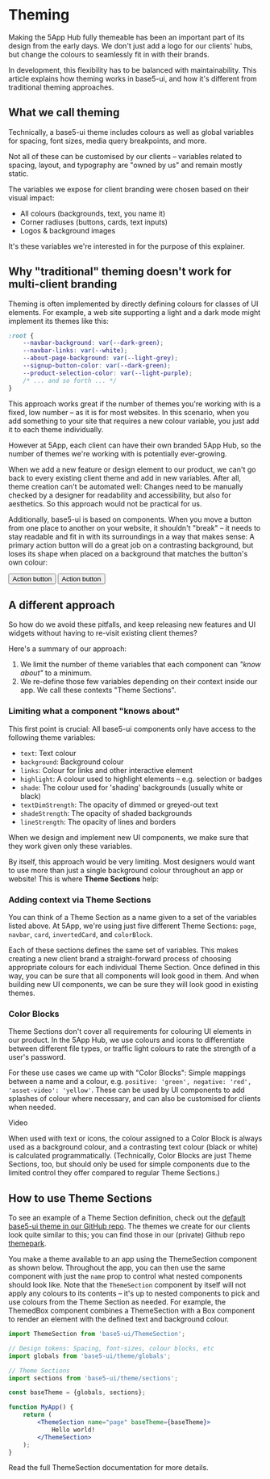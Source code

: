 

<Meta title="base5-ui/Theming" />

# Theming

Making the 5App Hub fully themeable has been an important part of its design from the early days. We don't just add a logo for our clients' hubs, but change the colours to seamlessly fit in with their brands.

In development, this flexibility has to be balanced with maintainability. This article explains how theming works in base5-ui, and how it's different from traditional theming approaches.

## What we call theming

Technically, a base5-ui theme includes colours as well as global variables for spacing, font sizes, media query breakpoints, and more.

Not all of these can be customised by our clients – variables related to spacing, layout, and typography are "owned by us" and remain mostly static.

The variables we expose for client branding were chosen based on their visual impact:

-   All colours (backgrounds, text, you name it)
-   Corner radiuses (buttons, cards, text inputs)
-   Logos & background images

It's these variables we're interested in for the purpose of this explainer.

## Why "traditional" theming doesn't work for multi-client branding

Theming is often implemented by directly defining colours for classes of UI elements. For example, a web site supporting a light and a dark mode might implement its themes like this:

```css
:root {
	--navbar-background: var(--dark-green);
	--navbar-links: var(--white);
	--about-page-background: var(--light-grey);
	--signup-button-color: var(--dark-green);
	--product-selection-color: var(--light-purple);
	/* ... and so forth ... */
}
```

This approach works great if the number of themes you're working with is a fixed, low number – as it is for most websites. In this scenario, when you add something to your site that requires a new colour variable, you just add it to each theme individually.

However at 5App, each client can have their own branded 5App Hub, so the number of themes we're working with is potentially ever-growing.

When we add a new feature or design element to our product, we can't go back to every existing client theme and add in new variables. After all, theme creation can't be automated well: Changes need to be manually checked by a designer for readability and accessibility, but also for aesthetics. So this approach would not be practical for us.

Additionally, base5-ui is based on components. When you move a button from one place to another on your website, it shouldn't "break" – it needs to stay readable and fit in with its surroundings in a way that makes sense: A primary action button will do a great job on a contrasting background, but loses its shape when placed on a background that matches the button's own colour:

<Canvas>
	<Flex>
		<Box width={1 / 2} p="s" align="center" background="shaded">
			<Button color="primary">Action button</Button>
		</Box>
		<Box width={1 / 2} p="s" align="center" background="links">
			<Button color="primary">Action button</Button>
		</Box>
	</Flex>
</Canvas>

## A different approach

So how do we avoid these pitfalls, and keep releasing new features and UI widgets without having to re-visit existing client themes?

Here's a summary of our approach:

1. We limit the number of theme variables that each component can _"know about"_ to a minimum.
2. We re-define those few variables depending on their context inside our app. We call these contexts "Theme Sections".

### Limiting what a component "knows about"

This first point is crucial: All base5-ui components only have access to the following theme variables:

-   `text`: Text colour
-   `background`: Background colour
-   `links`: Colour for links and other interactive element
-   `highlight`: A colour used to highlight elements – e.g. selection or badges
-   `shade`: The colour used for 'shading' backgrounds (usually white or black)
-   `textDimStrength`: The opacity of dimmed or greyed-out text
-   `shadeStrength`: The opacity of shaded backgrounds
-   `lineStrength`: The opacity of lines and borders

When we design and implement new UI components, we make sure that they work given only these variables.

By itself, this approach would be very limiting. Most designers would want to use more than just a single background colour throughout an app or website! This is where **Theme Sections** help:

### Adding context via Theme Sections

You can think of a Theme Section as a name given to a set of the variables listed above. At 5App, we're using just five different Theme Sections: `page`, `navbar`, `card`, `invertedCard`, and `colorBlock`.

Each of these sections defines the same set of variables. This makes creating a new client brand a straight-forward process of choosing appropriate colours for each individual Theme Section. Once defined in this way, you can be sure that all components will look good in them. And when building new UI components, we can be sure they will look good in existing themes.

### Color Blocks

Theme Sections don't cover all requirements for colouring UI elements in our product. In the 5App Hub, we use colours and icons to differentiate between different file types, or traffic light colours to rate the strength of a user's password.

For these use cases we came up with "Color Blocks": Simple mappings between a name and a colour, e.g. `positive: 'green', negative: 'red', 'asset-video': 'yellow'`. These can be used by UI components to add splashes of colour where necessary, and can also be customised for clients when needed.

<Canvas>
	<Pill icon="asset-video">Video</Pill>
</Canvas>

When used with text or icons, the colour assigned to a Color Block is always used as a background colour, and a contrasting text colour (black or white) is calculated programmatically. (Technically, Color Blocks are just Theme Sections, too, but should only be used for simple components due to the limited control they offer compared to regular Theme Sections.)

## How to use Theme Sections

To see an example of a Theme Section definition, check out the [default base5-ui theme in our GitHub repo](https://github.com/5app/base5-ui/blob/master/src/theme/sections.js). The themes we create for our clients look quite similar to this; you can find those in our (private) Github repo [themepark](https://github.com/5app/themepark/tree/master/src).

You make a theme available to an app using the <LinkTo kind="Components/ThemeSection">ThemeSection</LinkTo> component as shown below. Throughout the app, you can then use the same component with just the `name` prop to control what nested components should look like. Note that the `ThemeSection` component by itself will not apply any colours to its contents – it's up to nested components to pick and use colours from the Theme Section as needed. For example, the <LinkTo kind="Components/ThemedBox">ThemedBox</LinkTo> component combines a ThemeSection with a <LinkTo kind="Components/Box">Box</LinkTo> component to render an element with the defined text and background colour.

```jsx
import ThemeSection from 'base5-ui/ThemeSection';

// Design tokens: Spacing, font-sizes, colour blocks, etc
import globals from 'base5-ui/theme/globals';

// Theme Sections
import sections from 'base5-ui/theme/sections';

const baseTheme = {globals, sections};

function MyApp() {
	return (
		<ThemeSection name="page" baseTheme={baseTheme}>
			Hello world!
		</ThemeSection>
	);
}
```

Read the full <LinkTo kind="Components/ThemeSection">ThemeSection documentation</LinkTo> for more details.
